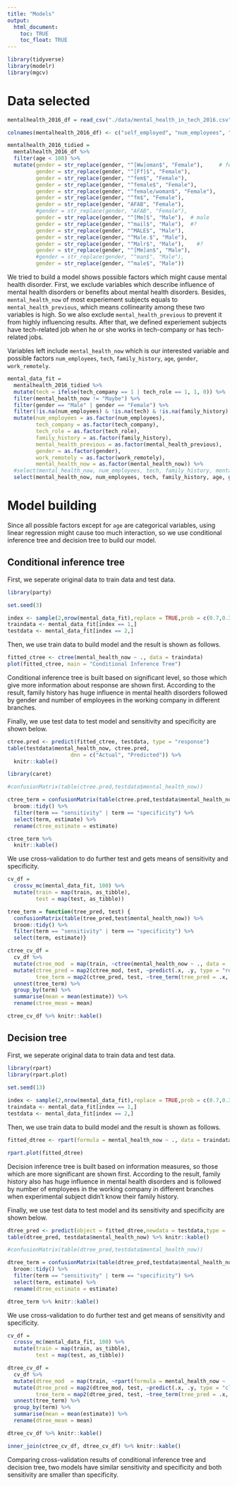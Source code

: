 ```yaml
---
title: "Models"
output:
  html_document:
    toc: TRUE
    toc_float: TRUE
---
```


```r
library(tidyverse)
library(modelr)
library(mgcv)
```

# Data selected

```r
mentalhealth_2016_df = read_csv("./data/mental_health_in_tech_2016.csv") 
```

```r
colnames(mentalhealth_2016_df) <- c("self_employed", "num_employees", "tech_company", "tech_role", "benefits", "care_options", "employer_discussion", "employer_help", "anonymity", "medical_leave", "mental_health_consequences", "physical_health_consequences", "coworkers_discussion", "supervisor_discussion", "mental_vs_physical", "obs_consequence", "medical_coverage", "help_resourcces", "whether_reveal_business_contacts", "reveal_concequences_business_contects", "whether_reveal_coworkers", "reveal_concequences_coworkers", "productivity_affect", "work_time_affected", "preemployers", "preemployers_benefits", "preemployers_care_options", "preemployers_discussion", "preemployer_help", "pre_anonymity", "pre_mental_health_consequences", "pre_physical_health_consequences", "pre_coworkers_discussion", "pre_supervisors_discussion", "pre_mental_vs_physical", "pre_obs_consequence", "physical_health_interview", "physical_health_interview_reason", "mental_health_interview", "mental_health_interview_reason", "career_influence", "coworkers_view", "friends_family_share", "unsupportive_badly_handled", "less_likely_reveal", "family_history", "mental_health_previous", "mental_health_now", "condition_diagnosed", "possible_condition", "professional_diagnosed", "condition_professional_diagnosed", "seek_treatment", "work_interferes_treated", "work_interferes_untreated", "age", "gender", "country_live", "territory_live", "country_work", "territory_work", "work_position_kind", "work_remotely")
```

```r
mentalhealth_2016_tidied =
  mentalhealth_2016_df %>% 
  filter(age < 100) %>% 
  mutate(gender = str_replace(gender, "^[Ww]oman$", "Female"),     # female
         gender = str_replace(gender, "^[Ff]$", "Female"),
         gender = str_replace(gender, "^fem$", "Female"),
         gender = str_replace(gender, "^female$", "Female"),
         gender = str_replace(gender, "^female/woman$", "Female"),
         gender = str_replace(gender, "^fm$", "Female"),
         gender = str_replace(gender, "AFAB", "Female"),
         #gender = str_replace(gender, "AFAB", "Female"),
         gender = str_replace(gender, "^[Mm]$", "Male"),  # male
         gender = str_replace(gender, "^mail$", "Male"),  #?
         gender = str_replace(gender, "^MALE$", "Male"),
         gender = str_replace(gender, "^Male.$", "Male"),
         gender = str_replace(gender, "^Malr$", "Male"),    #?
         gender = str_replace(gender, "^[Mm]an$", "Male"),
         #gender = str_replace(gender, "^man$", "Male"),
         gender = str_replace(gender, "^male$", "Male"))
```

We tried to build a model shows possible factors which might cause mental health disorder. First, we exclude variables which describe influence of mental health disorders or benefits about mental health disorders. Besides, `mental_health_now` of most experiement subjects equals to `mental_health_previous`, which means collinearity among these two variables is high. So we also exclude `mental_health_previous` to prevent it from highly influencing results. After that, we defined experiement subjects have tech-related job when he or she works in tech-company or has tech-related jobs.

Variables left include `mental_health_now` which is our interested variable and possible factors `num_employees`, `tech`, `family_history`, `age`, `gender`, `work_remotely`.

```r
mental_data_fit = 
  mentalhealth_2016_tidied %>%
  mutate(tech = ifelse(tech_company == 1 | tech_role == 1, 1, 0)) %>%
  filter(mental_health_now != "Maybe") %>% 
  filter(gender == "Male" | gender == "Female") %>% 
  filter(!is.na(num_employees) & !is.na(tech) & !is.na(family_history) & !is.na(mental_health_previous) & !is.na(age) & !is.na(gender) & !is.na(work_remotely) & !is.na(mental_health_now)) %>%
  mutate(num_employees = as.factor(num_employees), 
         tech_company = as.factor(tech_company), 
         tech_role = as.factor(tech_role), 
         family_history = as.factor(family_history), 
         mental_health_previous = as.factor(mental_health_previous), 
         gender = as.factor(gender), 
         work_remotely = as.factor(work_remotely), 
         mental_health_now = as.factor(mental_health_now)) %>%
  #select(mental_health_now, num_employees, tech, family_history, mental_health_previous, age, gender, work_remotely)    # add `mental_health_previous
  select(mental_health_now, num_employees, tech, family_history, age, gender, work_remotely)
```

# Model building

Since all possible factors except for `age` are categorical variables, using linear regression might cause too much interaction, so we use conditional inference tree and decision tree to build our model.

## Conditional inference tree

First, we seperate original data to train data and test data.

```r
library(party)

set.seed(3)

index <- sample(2,nrow(mental_data_fit),replace = TRUE,prob = c(0.7,0.3))
traindata <- mental_data_fit[index == 1,]
testdata <- mental_data_fit[index == 2,]
```

Then, we use train data to build model and the result is shown as follows.

```r
fitted_ctree <- ctree(mental_health_now ~ ., data = traindata)
plot(fitted_ctree, main = "Conditional Inference Tree")
```

Conditional inference tree is built based on significant level, so those which give more information about response are shown first. According to the result, family history has huge influence in mental health disorders followed by gender and number of employees in the working company in different branches.

Finally, we use test data to test model and sensitivity and specificity are shown below.

```r
ctree.pred <- predict(fitted_ctree, testdata, type = "response")
table(testdata$mental_health_now, ctree.pred, 
                    dnn = c("Actual", "Predicted")) %>% 
  knitr::kable()

library(caret)

#confusionMatrix(table(ctree.pred,testdata$mental_health_now))

ctree_term = confusionMatrix(table(ctree.pred,testdata$mental_health_now)) %>% 
  broom::tidy() %>% 
  filter(term == "sensitivity" | term == "specificity") %>% 
  select(term, estimate) %>% 
  rename(ctree_estimate = estimate)

ctree_term %>% 
  knitr::kable()
```

We use cross-validation to do further test and gets means of sensitivity and specificity.

```r
cv_df =
  crossv_mc(mental_data_fit, 100) %>% 
  mutate(train = map(train, as_tibble),
         test = map(test, as_tibble))

tree_term = function(tree_pred, test) {
  confusionMatrix(table(tree_pred,test$mental_health_now)) %>% 
  broom::tidy() %>% 
  filter(term == "sensitivity" | term == "specificity") %>% 
  select(term, estimate)}

ctree_cv_df = 
  cv_df %>% 
  mutate(ctree_mod  = map(train, ~ctree(mental_health_now ~ ., data = .x))) %>% 
  mutate(ctree_pred = map2(ctree_mod, test, ~predict(.x, .y, type = "response")),
         tree_term = map2(ctree_pred, test, ~tree_term(tree_pred = .x, test = .y))) %>% 
  unnest(tree_term) %>% 
  group_by(term) %>% 
  summarise(mean = mean(estimate)) %>% 
  rename(ctree_mean = mean)

ctree_cv_df %>% knitr::kable()
```

## Decision tree

First, we seperate original data to train data and test data.

```r
library(rpart)
library(rpart.plot)

set.seed(13)
 
index <- sample(2,nrow(mental_data_fit),replace = TRUE,prob = c(0.7,0.3))
traindata <- mental_data_fit[index == 1,]
testdata <- mental_data_fit[index == 2,]
```

Then, we use train data to build model and the result is shown as follows.

```r
fitted_dtree <- rpart(formula = mental_health_now ~ ., data = traindata, method = 'class')

rpart.plot(fitted_dtree)
```

Decision inference tree is built based on information measures, so those which are more significant are shown first. According to the result, family history also has huge influence in mental health disorders and is followed by number of employees in the working company in different branches when experimental subject didn't know their family history.

Finally, we use test data to test model and its sensitivity and specificity are shown below.

```r
dtree_pred <- predict(object = fitted_dtree,newdata = testdata,type = 'class')
table(dtree_pred, testdata$mental_health_now) %>% knitr::kable()

#confusionMatrix(table(dtree_pred,testdata$mental_health_now))

dtree_term = confusionMatrix(table(dtree_pred,testdata$mental_health_now)) %>% 
  broom::tidy() %>% 
  filter(term == "sensitivity" | term == "specificity") %>% 
  select(term, estimate) %>% 
  rename(dtree_estimate = estimate)

dtree_term %>% knitr::kable()
```

We use cross-validation to do further test and get means of sensitivity and specificity. 

```r
cv_df =
  crossv_mc(mental_data_fit, 100) %>% 
  mutate(train = map(train, as_tibble),
         test = map(test, as_tibble))

dtree_cv_df = 
  cv_df %>% 
  mutate(dtree_mod  = map(train, ~rpart(formula = mental_health_now ~ ., data = .x, method = 'class'))) %>% 
  mutate(dtree_pred = map2(dtree_mod, test, ~predict(.x, .y, type = "class")),
         tree_term = map2(dtree_pred, test, ~tree_term(tree_pred = .x, test = .y))) %>% 
  unnest(tree_term) %>% 
  group_by(term) %>% 
  summarise(mean = mean(estimate)) %>% 
  rename(dtree_mean = mean)

dtree_cv_df %>% knitr::kable()
```

```r
inner_join(ctree_cv_df, dtree_cv_df) %>% knitr::kable()
```

Comparing cross-validation results of conditional inference tree and decision tree, two models have similar sensitivity and specificity and both sensitivity are smaller than specificity. 

